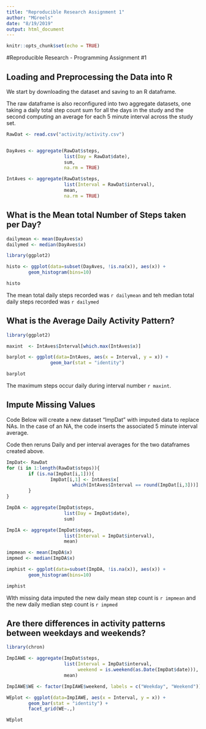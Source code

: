 ```yaml
---
title: "Reproducible Research Assignment 1"
author: "MGreels"
date: "8/19/2019"
output: html_document
---
```


```r
knitr::opts_chunk$set(echo = TRUE)
```

#Reproducible Research - Programming Assignment #1

## Loading and Preprocessing the Data into R

We start by downloading the dataset and saving to an R dataframe.  

The raw dataframe is also reconfigured into two aggregate datasets, one taking a daily total step count sum for all the days in the study and the second computing an average for each 5 minute interval across the study set.

```r
RawDat <- read.csv("activity/activity.csv")


DayAves <- aggregate(RawDat$steps, 
                     list(Day = RawDat$date), 
                     sum,
                     na.rm = TRUE)

IntAves <- aggregate(RawDat$steps, 
                     list(Interval = RawDat$interval), 
                     mean, 
                     na.rm = TRUE)
```

## What is the Mean total Number of Steps taken per Day?

```r
dailymean <- mean(DayAves$x)
dailymed <- median(DayAves$x)

library(ggplot2)

histo <- ggplot(data=subset(DayAves, !is.na(x)), aes(x)) + 
        geom_histogram(bins=10)

histo

```

The mean total daily steps recorded was `r dailymean` and teh median total daily steps recorded was `r dailymed`

## What is the Average Daily Activity Pattern?

```r
library(ggplot2)

maxint  <- IntAves$Interval[which.max(IntAves$x)]

barplot <- ggplot(data=IntAves, aes(x = Interval, y = x)) +
                geom_bar(stat = "identity")

barplot
```

The maximum steps occur daily during interval number `r maxint`.

## Impute Missing Values

Code Below will create a new dataset "ImpDat" with imputed data to replace NAs.  In the case of an NA, the code inserts the associated 5 minute interval average.

Code then reruns Daily and per interval averages for the two dataframes created above.

```r
ImpDat<- RawDat
for (i in 1:length(RawDat$steps)){
        if (is.na(ImpDat[i,1])){
                ImpDat[i,1] <- IntAves$x[
                        which(IntAves$Interval == round(ImpDat[i,3]))] 
        }
}

ImpDA <- aggregate(ImpDat$steps, 
                     list(Day = ImpDat$date), 
                     sum)

ImpIA <- aggregate(ImpDat$steps, 
                     list(Interval = ImpDat$interval), 
                     mean)

impmean <- mean(ImpDA$x)
impmed <- median(ImpDA$x)

imphist <- ggplot(data=subset(ImpDA, !is.na(x)), aes(x)) + 
        geom_histogram(bins=10)

imphist


```

WIth missing data imputed the new daily mean step count is `r impmean` and the new daily median step count is `r impmed`


## Are there differences in activity patterns between weekdays and weekends?

```r
library(chron)

ImpIAWE <- aggregate(ImpDat$steps, 
                     list(Interval = ImpDat$interval, 
                          weekend = is.weekend(as.Date(ImpDat$date))), 
                     mean)

ImpIAWE$WE <- factor(ImpIAWE$weekend, labels = c("Weekday", "Weekend"))

WEplot <- ggplot(data=ImpIAWE, aes(x = Interval, y = x)) +
        geom_bar(stat = "identity") +
        facet_grid(WE~.,)

WEplot
```